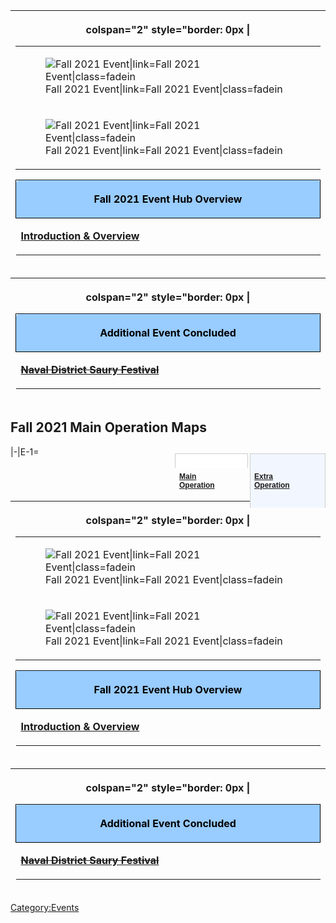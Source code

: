 {| style="border-spacing: 0; margin: 1em auto;"
|-
! colspan="2" style="border: 0px |
<table style="margin-left: auto; margin-right: auto;">
    <tr>
<td class="eventBanner32">[[File:Fall2021EventBannerAlt.png|Fall 2021 Event|link=Fall 2021 Event|class=fadein]]</td>
    </tr>
 <tr>
<td class="eventBanner33">[[File:Fall2021EventPart2BannerAlt.png|Fall 2021 Event|link=Fall 2021 Event|class=fadein]]</td>
   </tr>
</table>
{| class="wikitable" align="center"
|-
!style= "text-align: center; border-radius: 5px 5px 0 0; border-style: solid; width: 750px; border-width: 1px; background-color:#99CCFF;color:black" colspan="3" | Fall 2021 Event Hub Overview
|-
| style="width:34%;" rowspan="2" |'''[[Fall 2021 Event|Introduction & Overview]]'''
| style="width:33%;" | '''[[Fall 2021 Event/Main Operation|Main Operation Maps]]''' 
| style="width:33%;" | '''[[Fall 2021 Event/Extra Operation|Extra Operation Maps]]'''
|-
| style="width:33%;"|  '''[[Fall_2021_Event/Main_Operation#E-1|E-1]]'''
| style="width:33%;" | '''[[Fall_2021_Event/Extra_Operation#E-2|E-2]]''' | '''[[Fall_2021_Event/Extra_Operation#E-3|E-3]]
|}
|}
{| style="border-spacing: 0; margin: 1em auto;"
|-
! colspan="2" style="border: 0px |
{| class="wikitable" align="center"
|-
!style= "text-align: center; border-radius: 5px 5px 0 0; border-style: solid; width: 750px; border-width: 1px; background-color:#99CCFF;color:black" colspan="3" | Additional Event Concluded
|-
| style="width:100%;"|'''<s>[[Naval District Saury Festival]]</s>''' 
|}
|}
==Fall 2021 Main Operation Maps==
<div id="world-select" style="float: right; position: relative; display: flex; bottom: -11px;">
<div class="faux-tabber" style="width: 103px; padding: 3px .5em; margin-left: 3px; border: 1px solid #CCC; border-bottom: none; background: white; text-decoration: none; white-space: pre; font: bold 12px Verdana,sans-serif; height: 16px; margin-bottom: -1px;">[[Fall 2021 Event/Main Operation|Main Operation]]</div>
<div class="faux-tabber" style="width: 107px; padding: 3px .5em; margin-left: 3px; border: 1px solid #CCC; border-bottom: none; background: #F2F7FF; text-decoration: none; white-space: pre; font: bold 12px Verdana,sans-serif">[[Fall 2021 Event/Extra Operation|Extra Operation]]</div>
</div>
<tabber>
|-|E-1=
{{:{{BASEPAGENAME}}/E-1}}
</tabber>
{| style="border-spacing: 0; margin: 1em auto;"
|-
! colspan="2" style="border: 0px |
<table style="margin-left: auto; margin-right: auto;">
    <tr>
<td class="eventBanner32">[[File:Fall2021EventBannerAlt.png|Fall 2021 Event|link=Fall 2021 Event|class=fadein]]</td>
    </tr>
 <tr>
<td class="eventBanner33">[[File:Fall2021EventPart2BannerAlt.png|Fall 2021 Event|link=Fall 2021 Event|class=fadein]]</td>
   </tr>
</table>
{| class="wikitable" align="center"
|-
!style= "text-align: center; border-radius: 5px 5px 0 0; border-style: solid; width: 750px; border-width: 1px; background-color:#99CCFF;color:black" colspan="3" | Fall 2021 Event Hub Overview
|-
| style="width:34%;" rowspan="2" |'''[[Fall 2021 Event|Introduction & Overview]]'''
| style="width:33%;" | '''[[Fall 2021 Event/Main Operation|Main Operation Maps]]''' 
| style="width:33%;" | '''[[Fall 2021 Event/Extra Operation|Extra Operation Maps]]'''
|-
| style="width:33%;"|  '''[[Fall_2021_Event/Main_Operation#E-1|E-1]]'''
| style="width:33%;" | '''[[Fall_2021_Event/Extra_Operation#E-2|E-2]]''' | '''[[Fall_2021_Event/Extra_Operation#E-3|E-3]]
|}
|}
{| style="border-spacing: 0; margin: 1em auto;"
|-
! colspan="2" style="border: 0px |
{| class="wikitable" align="center"
|-
!style= "text-align: center; border-radius: 5px 5px 0 0; border-style: solid; width: 750px; border-width: 1px; background-color:#99CCFF;color:black" colspan="3" | Additional Event Concluded
|-
| style="width:100%;"|'''<s>[[Naval District Saury Festival]]</s>''' 
|}
|}

{{EventsPortal}}
[[Category:Events]]